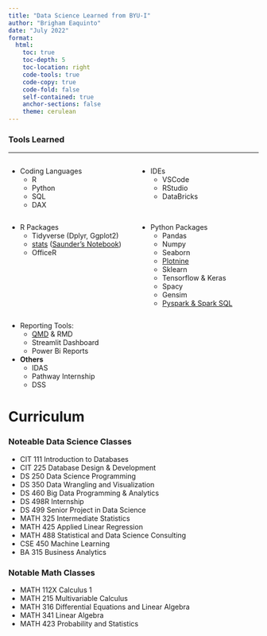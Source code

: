 ```yaml
---
title: "Data Science Learned from BYU-I"
author: "Brigham Eaquinto"
date: "July 2022"
format: 
  html:
    toc: true 
    toc-depth: 5
    toc-location: right
    code-tools: true  
    code-copy: true
    code-fold: false
    self-contained: true
    anchor-sections: false
    theme: cerulean
---
```



### Tools Learned 

----

:::::::::::::: {.columns}
::: {.column width="50%"}

- Coding Languages
    - R 
    - Python
    - SQL 
    - DAX

:::
::: {.column width="50%"}

- IDEs 
    - VSCode
    - RStudio
    - DataBricks

:::
::::::::::::::

:::::::::::::: {.columns}
::: {.column width="50%"}

- R Packages
    - Tidyverse (Dplyr, Ggplot2)
    - [stats](https://stat.ethz.ch/R-manual/R-devel/library/stats/html/00Index.html) ([Saunder's Notebook](https://byuistats.github.io/Statistics-Notebook/))
    - OfficeR

:::
::: {.column width="50%"}

- Python Packages
    - Pandas
    - Numpy
    - Seaborn
    - [Plotnine](https://plotnine.readthedocs.io/en/stable/api.html)
    - Sklearn 
    - Tensorflow & Keras 
    - Spacy
    - Gensim 
    - [Pyspark & Spark SQL](C:\Users\brigh\OneDrive\Documents\Git Repositories\BYU-I DS Program\pyspark\pyspark.html) 

:::
::::::::::::::



- Reporting Tools: 
    - [QMD](C:\Users\brigh\OneDrive\Documents\Git Repositories\BYU-I DS Program\QMD Notes\qmd_notes.html) & RMD
    - Streamlit Dashboard 
    - Power Bi Reports
 

- __Others__
    - IDAS 
    - Pathway Internship 
    - DSS

 
# Curriculum


### Noteable Data Science Classes
- CIT 111 Introduction to Databases
- CIT 225 Database Design & Development
- DS 250 Data Science Programming 
- DS 350 Data Wrangling and Visualization
- DS 460 Big Data Programming & Analytics
- DS 498R Internship
- DS 499 Senior Project in Data Science 
- MATH 325 Intermediate Statistics 
- MATH 425 Applied Linear Regression
- MATH 488 Statistical and Data Science Consulting
- CSE 450 Machine Learning 
- BA 315 Business Analytics



### Notable Math Classes
- MATH 112X Calculus 1
- MATH 215 Multivariable Calculus 
- MATH 316 Differential Equations and Linear Algebra
- MATH 341 Linear Algebra 
- MATH 423 Probability and Statistics 